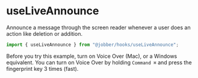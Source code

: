 
# useLiveAnnounce

Announce a message through the screen reader whenever a user does an action like
deletion or addition.

```ts
import { useLiveAnnounce } from "@jobber/hooks/useLiveAnnounce";
```

Before you try this example, turn on Voice Over (Mac), or a Windows equivalent.
You can turn on Voice Over by holding `Command ⌘` and press the fingerprint key
3 times (fast).

<Canvas>
  <UseLiveAnnounce />
</Canvas>
